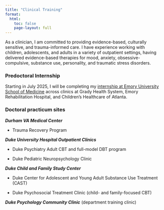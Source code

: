 ```yaml
---
title: "Clinical Training"
format:
  html:
    toc: false
    page-layout: full
---
```


As a clinician, I am committed to providing evidence-based, culturally sensitive, and trauma-informed care. I have experience working with children, adolescents, and adults in a variety of outpatient settings, having delivered evidence-based therapies for mood, anxiety, obsessive-compulsive, substance use, personality, and traumatic stress disorders.

### Predoctoral Internship

Starting in July 2025, I will be completing my [internship at Emory University School of Medicine](https://med.emory.edu/departments/psychiatry/education/psychology/internship/index.html) across clinics at Grady Health System, Emory Rehabilitation Hospital, and Children's Healthcare of Atlanta.

### Doctoral practicum sites

***Durham VA Medical Center***

-   Trauma Recovery Program

***Duke University Hospital Outpatient Clinics***

-   Duke Psychiatry Adult CBT and full-model DBT program

-   Duke Pediatric Neuropsychology Clinic

***Duke Child and Family Study Center***

-   Duke Center for Adolescent and Young Adult Substance Use Treatment (CAST)

-   Duke Psychosocial Treatment Clinic (child- and family-focused CBT)

***Duke Psychology Community Clinic*** (department training clinic)
